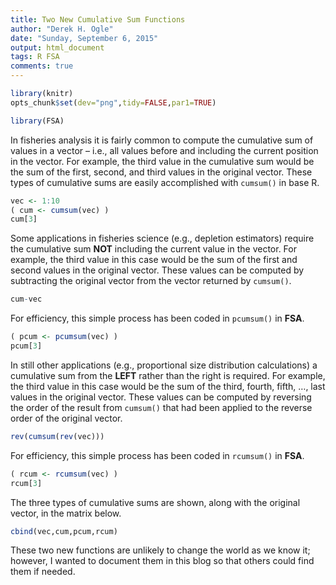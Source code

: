 ```yaml
---
title: Two New Cumulative Sum Functions
author: "Derek H. Ogle"
date: "Sunday, September 6, 2015"
output: html_document
tags: R FSA
comments: true
---
```


```r
library(knitr)
opts_chunk$set(dev="png",tidy=FALSE,par1=TRUE)
```

```r
library(FSA)
```

In fisheries analysis it is fairly common to compute the cumulative sum of values in a vector  -- i.e., all values before and including the current position in the vector.  For example, the third value in the cumulative sum would be the sum of the first, second, and third values in the original vector.  These types of cumulative sums are easily accomplished with `cumsum()` in base R.
```r
vec <- 1:10
( cum <- cumsum(vec) )
cum[3]
```

Some applications in fisheries science (e.g., depletion estimators) require the cumulative sum **NOT** including the current value in the vector.  For example, the third value in this case would be the sum of the first and second values in the original vector.  These values can be computed by subtracting the original vector from the vector returned by `cumsum()`.

```r
cum-vec
```

For efficiency, this simple process has been coded in `pcumsum()` in **FSA**.

```r
( pcum <- pcumsum(vec) )
pcum[3]
```

In still other applications (e.g., proportional size distribution calculations) a cumulative sum from the **LEFT** rather than the right is required.  For example, the third value in this case would be the sum of the third, fourth, fifth, ..., last values in the original vector.  These values can be computed by reversing the order of the result from `cumsum()` that had been applied to the reverse order of the original vector.


```r
rev(cumsum(rev(vec)))
```

For efficiency, this simple process has been coded in `rcumsum()` in **FSA**.

```r
( rcum <- rcumsum(vec) )
rcum[3]
```

The three types of cumulative sums are shown, along with the original vector, in the matrix below.
```r
cbind(vec,cum,pcum,rcum)
```

These two new functions are unlikely to change the world as we know it; however, I wanted to document them in this blog so that others could find them if needed.
